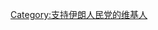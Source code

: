 {{Userbox
  |border-c = #000000
  |border-s = 1
  |id-c     = white
  |info-c   = #B40404
  |info-s   = 9
  |info-fc  = #FFFFFF
  |id       = Tudeh
|id-fc=maroon
  |info     = 這個用戶支持[[伊朗人民党|<span style="color:white;">'''伊朗人民党'''</span>]]
}}

[[Category:支持伊朗人民党的维基人]]
